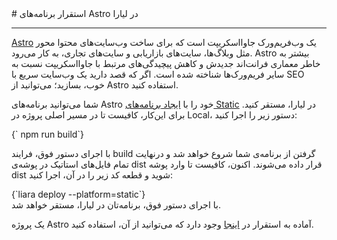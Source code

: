 

<Layout>
<Head>
<title>مستندات استقرار برنامه‌های Astro - لیارا</title>
<meta property="og:title" content="مستندات خدمات رایانش ابری لیارا" />
<meta property="og:description" content="مستندات مربوط به نحوه استقرار برنامه‌های Astro در پلتفرم Static در لیارا"  />
</Head>
# استقرار برنامه‌های Astro در لیارا
<hr className="mb-2" />
<a href="https://astro.build/" className="text-[#2196f3] ">Astro</a> یک وب‌فریم‌ورک جاوااسکریپت است که برای ساخت وب‌سایت‌های محتوا محور مثل وبلاگ‌ها، سایت‌های بازاریابی و سایت‌های تجاری، به کار می‌رود. Astro بیشتر به خاطر معماری فرانت‌اند جدیدش و کاهش پیچیدگی‌های مرتبط با جاوااسکریپت نسبت به سایر فریم‌ورک‌ها شناخته شده است. اگر که قصد دارید یک وب‌سایت سریع با SEO خوب، بسازید؛ می‌توانید از Astro استفاده کنید.
<div className="h-2" />

شما می‌توانید برنامه‌های Astro خود را با <a href="../../how-tos/create-app" className="text-[#2196f3] ">ایجاد برنامه‌های Static</a> در لیارا، مستقر کنید.
برای این‌کار، کافیست تا در مسیر اصلی پروژه در Local، دستور زیر را اجرا کنید:
<div className="h-2" />
<div dir='ltr'>
    <Highlight className="json">
        {` npm run build`}
    </Highlight>
</div>
<div className="h-2" />

با اجرای دستور فوق، فرایند build گرفتن از برنامه‌ی شما شروع خواهد شد و درنهایت تمام فایل‌های استاتیک در پوشه‌ی <Important>dist</Important> قرار داده می‌شوند.
اکنون، کافیست تا وارد پوشه dist شوید و قطعه کد زیر را در آن، اجرا کنید:

<div className="h-2" />
<div dir='ltr'>
    <Highlight className="js">
        {`liara deploy --platform=static`}
    </Highlight>
</div>
<div className="h-2" />
با اجرای دستور فوق، برنامه‌تان در لیارا، مستقر خواهد شد.

<div className="h-2" />
<Alert variant="success">
<p>
یک پروژه Astro آماده به استقرار در <a href="https://github.com/liara-cloud/astro-getting-started" className="text-[#2196f3] ">اینجا</a> وجود دارد که می‌توانید از آن، استفاده کنید.
</p>
</Alert>

</Layout>